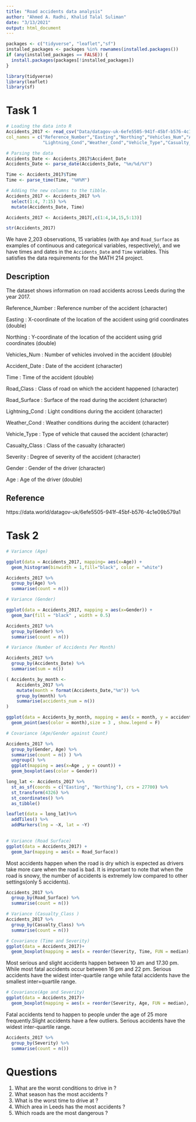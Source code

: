 ```yaml
---
title: "Road accidents data analysis"
author: "Ahmed A. Radhi, Khalid Talal Suliman"
date: "3/13/2021"
output: html_document
---
```


```r

packages <- c("tidyverse", "leaflet","sf")
installed_packages <- packages %in% rownames(installed.packages())
if (any(installed_packages == FALSE)) {
  install.packages(packages[!installed_packages])
}

library(tidyverse)
library(leaflet)
library(sf)
```

# Task 1

```r
# Loading the data into R 
Accidents_2017 <- read_csv("Data/datagov-uk-6efe5505-941f-45bf-b576-4c1e09b579a1/2017-8.csv", 
col_names = c("Reference_Number","Easting","Northing","Vehicles_Num","Accident_Date","Time","Road_Class","Road_Surface",
              "Lightning_Cond","Weather_Cond","Vehicle_Type","Casualty_Class","Severity","Gender","Age"), skip = 1)

# Parsing the data
Accidents_Date <- Accidents_2017$Accident_Date
Accidents_Date <- parse_date(Accidents_Date, "%m/%d/%Y")

Time <- Accidents_2017$Time
Time <- parse_time(Time, "%H%M")

# Adding the new columns to the tibble.
Accidents_2017 <- Accidents_2017 %>%
  select(1:4, 7:15) %>%
  mutate(Accidents_Date, Time) 

Accidents_2017 <- Accidents_2017[,c(1:4,14,15,5:13)]

```

```r
str(Accidents_2017)
```


We have 2,203 observations, 15 variables (with `Age` and `Road_Surface` as examples of continuous and categorical variables, respectively), and we have times and dates in the `Accidents_Date` and `Time` variables. This satisfies the data requirements for the MATH 214 project.

## Description 
The dataset shows information on road accidents across Leeds during the year 2017.

 Reference_Number : Reference number of the accident (character)
 
 Easting          : X-coordinate of the location of the accident                         using grid coordinates (double)
 
 Northing         : Y-coordinate of the location of the accident                         using grid coordinates (double)
 
 Vehicles_Num     : Number of vehicles involved in the accident                          (double)
 
 Accident_Date    : Date of the accident (character)
 
 Time             : Time of the accident (double)
 
 Road_Class       : Class of road on which the accident happened                         (character)
 
 Road_Surface     : Surface of the road during the accident                              (character)
 
 Lightning_Cond   : Light conditions during the accident
                     (character)
                     
 Weather_Cond     : Weather conditions during the accident 
                     (character)
                     
 Vehicle_Type     : Type of vehicle that caused the accident
                     (character)
                     
 Casualty_Class   : Class of the casualty (character)
 
 Severity         : Degree of severity of the accident (character)
 
 Gender           : Gender of the driver (character)
 
 Age              : Age of the driver (double)

## Reference 
https://data.world/datagov-uk/6efe5505-941f-45bf-b576-4c1e09b579a1

# Task 2

```r
# Variance (Age)

ggplot(data = Accidents_2017, mapping= aes(x=Age)) +
  geom_histogram(binwidth = 1,fill="black", color = "white") 

Accidents_2017 %>%
  group_by(Age) %>%
  summarise(count = n())

```

```r
# Variance (Gender)

ggplot(data = Accidents_2017, mapping = aes(x=Gender)) + 
  geom_bar(fill = "black" , width = 0.5)

Accidents_2017 %>%
  group_by(Gender) %>%
  summarise(count = n())
```


```r
# Variance (Number of Accidents Per Month)

Accidents_2017 %>%
  group_by(Accidents_Date) %>%
  summarise(sum = n())

( Accidents_by_month <- 
    Accidents_2017 %>%
    mutate(month = format(Accidents_Date,"%m")) %>%
    group_by(month) %>%
    summarise(accidents_num = n())
)

ggplot(data = Accidents_by_month, mapping = aes(x = month, y = accidents_num)) +
  geom_point(aes(color = month),size = 3 , show.legend = F)

```


```r

# Covariance (Age/Gender against Count)

Accidents_2017 %>%
  group_by(Gender, Age) %>%
  summarise(count = n() ) %>%
  ungroup() %>%
  ggplot(mapping = aes(x=Age , y = count)) +
  geom_boxplot(aes(color = Gender))

```



```r
long_lat <- Accidents_2017 %>%
  st_as_sf(coords = c("Easting", "Northing"), crs = 27700) %>%
  st_transform(4326) %>%
  st_coordinates() %>%
  as_tibble()

leaflet(data = long_lat)%>%
  addTiles() %>%
  addMarkers(lng = ~X, lat = ~Y)
             
```


```r
# Variance (Road Surface)
ggplot(data = Accidents_2017) +
  geom_bar(mapping = aes(x = Road_Surface))
```

Most accidents happen when the road is dry which is expected as drivers take more care when the road is bad. It is important to note that when the road is snowy, the number of accidents is extremely low compared to other settings(only 5 accidents).

```r
Accidents_2017 %>%
  group_by(Road_Surface) %>%
  summarise(count = n())
```

```r
# Variance (Casualty_Class )
Accidents_2017 %>%
  group_by(Casualty_Class) %>%
  summarise(count = n())

```


```r
# Covariance (Time and Severity)
ggplot(data = Accidents_2017)+ 
  geom_boxplot(mapping = aes(x = reorder(Severity, Time, FUN = median), y = Time))+ coord_flip()
```
Most serious and slight accidents happen between 10 am and 17.30 pm. While most fatal accidents occur between 16 pm and 22 pm. Serious accidents have the widest inter-quartile range while fatal accidents have the smallest inter=quartile range.   


```r
# Covariance(Age and Severity)
ggplot(data = Accidents_2017)+ 
  geom_boxplot(mapping = aes(x = reorder(Severity, Age, FUN = median), y = Age))+ coord_flip()
```

Fatal accidents tend to happen to people under the age of 25 more frequently.Slight accidents have a few outliers. Serious accidents have the widest inter-quartile range.

```r
Accidents_2017 %>%
  group_by(Severity) %>%
  summarise(count = n())

```


# Questions

1. What are the worst conditions to drive in ?
2. What season has the most accidents ?
3. What is the worst time to drive at ?
4. Which area in Leeds has the most accidents ?
5. Which roads are the most dangerous ?


